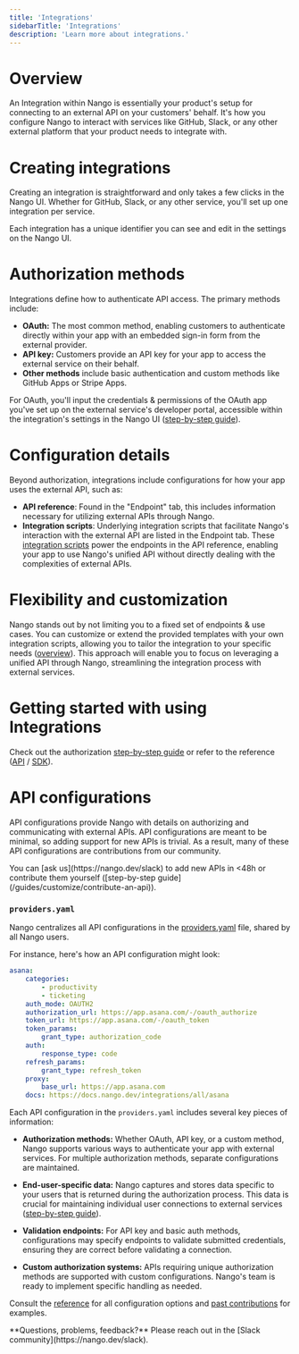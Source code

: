 ```yaml
---
title: 'Integrations'
sidebarTitle: 'Integrations'
description: 'Learn more about integrations.'
---
```


# Overview
An Integration within Nango is essentially your product's setup for connecting to an external API on your customers' behalf. It's how you configure Nango to interact with services like GitHub, Slack, or any other external platform that your product needs to integrate with.

# Creating integrations
Creating an integration is straightforward and only takes a few clicks in the Nango UI. Whether for GitHub, Slack, or any other service, you'll set up one integration per service.

Each integration has a unique identifier you can see and edit in the settings on the Nango UI.

# Authorization methods
Integrations define how to authenticate API access. The primary methods include:

- **OAuth:** The most common method, enabling customers to authenticate directly within your app with an embedded sign-in form from the external provider.
- **API key:** Customers provide an API key for your app to access the external service on their behalf.
- **Other methods** include basic authentication and custom methods like GitHub Apps or Stripe Apps.

For OAuth, you'll input the credentials & permissions of the OAuth app you've set up on the external service's developer portal, accessible within the integration's settings in the Nango UI ([step-by-step guide](/guides/getting-started/authorize-an-api-from-your-app)).

# Configuration details
Beyond authorization, integrations include configurations for how your app uses the external API, such as:

- **API reference**: Found in the "Endpoint" tab, this includes information necessary for utilizing external APIs through Nango.
- **Integration scripts**: Underlying integration scripts that facilitate Nango's interaction with the external API are listed in the Endpoint tab. These [integration scripts](/understand/concepts/scripts) power the endpoints in the API reference, enabling your app to use Nango's unified API without directly dealing with the complexities of external APIs.

# Flexibility and customization
Nango stands out by not limiting you to a fixed set of endpoints & use cases. You can customize or extend the provided templates with your own integration scripts, allowing you to tailor the integration to your specific needs ([overview](/what-is-nango#5-customize-integrations)). This approach will enable you to focus on leveraging a unified API through Nango, streamlining the integration process with external services.

# Getting started with using Integrations

Check out the authorization [step-by-step guide](/guides/getting-started/authorize-an-api-from-your-app) or refer to the reference ([API](/reference/api/integration/list) / [SDK](/reference/sdks/node#integrations)).

# API configurations

API configurations provide Nango with details on authorizing and communicating with external APIs. API configurations are meant to be minimal, so adding support for new APIs is trivial. As a result, many of these API configurations are contributions from our community.

<Tip>
You can [ask us](https://nango.dev/slack) to add new APIs in &lt;48h or contribute them yourself ([step-by-step guide](/guides/customize/contribute-an-api)).
</Tip>

### `providers.yaml`

Nango centralizes all API configurations in the [providers.yaml](https://nango.dev/providers.yaml) file, shared by all Nango users.

For instance, here's how an API configuration might look:
```yaml
asana:
    categories:
        - productivity
        - ticketing
    auth_mode: OAUTH2
    authorization_url: https://app.asana.com/-/oauth_authorize
    token_url: https://app.asana.com/-/oauth_token
    token_params:
        grant_type: authorization_code
    auth:
        response_type: code
    refresh_params:
        grant_type: refresh_token
    proxy:
        base_url: https://app.asana.com
    docs: https://docs.nango.dev/integrations/all/asana
```

Each API configuration in the `providers.yaml` includes several key pieces of information:

- **Authorization methods:** Whether OAuth, API key, or a custom method, Nango supports various ways to authenticate your app with external services. For multiple authorization methods, separate configurations are maintained.

- **End-user-specific data:** Nango captures and stores data specific to your users that is returned during the authorization process. This data is crucial for maintaining individual user connections to external services ([step-by-step guide](/guides/getting-started/authorize-an-api-from-your-app#apis-requiring-connection-specific-configuration-for-authorization)).

- **Validation endpoints:** For API key and basic auth methods, configurations may specify endpoints to validate submitted credentials, ensuring they are correct before validating a connection.

- **Custom authorization systems:** APIs requiring unique authorization methods are supported with custom configurations. Nango's team is ready to implement specific handling as needed.

Consult the [reference](/reference/api-configuration) for all configuration options and [past contributions](https://github.com/NangoHQ/nango/pulls?q=is%3Apr+is%3Amerged+label%3Aapi+) for examples.

<Tip>
**Questions, problems, feedback?** Please reach out in the [Slack community](https://nango.dev/slack).
</Tip>
